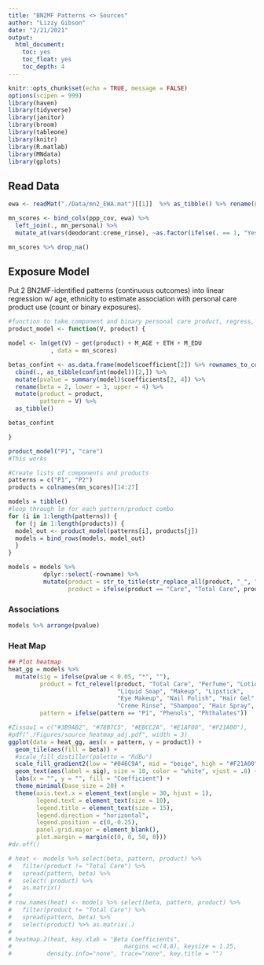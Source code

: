 ```yaml
---
title: "BN2MF Patterns <> Sources"
author: "Lizzy Gibson"
date: "2/21/2021"
output:
  html_document:
    toc: yes
    toc_float: yes
    toc_depth: 4
---
```


```r
knitr::opts_chunk$set(echo = TRUE, message = FALSE)
options(scipen = 999)
library(haven)
library(tidyverse)
library(janitor)
library(broom)
library(tableone)
library(knitr)
library(R.matlab)
library(MNdata)
library(gplots)
```

## Read Data

```r
ewa <- readMat("./Data/mn2_EWA.mat")[[1]]  %>% as_tibble() %>% rename(P2 = V1, P1 = V2)

mn_scores <- bind_cols(ppp_cov, ewa) %>%  
  left_join(., mn_personal) %>% 
  mutate_at(vars(deodorant:creme_rinse), ~as.factor(ifelse(. == 1, "Yes", "No"))) # Recode 1 = Yes, 2 = No

mn_scores %>% drop_na()
```

## Exposure Model

Put 2 BN2MF-identified patterns (continuous outcomes) into linear regression w/ age, ethnicity to estimate association with personal care product use (count or binary exposures).

```r
#function to take component and binary personal care product, regress, and output as tibble
product_model <- function(V, product) {

model <- lm(get(V) ~ get(product) + M_AGE + ETH + M_EDU
            , data = mn_scores)

betas_confint <- as.data.frame(model$coefficient[2]) %>% rownames_to_column() %>% 
  cbind(., as_tibble(confint(model))[2,]) %>%
  mutate(pvalue = summary(model)$coefficients[2, 4]) %>% 
  rename(beta = 2, lower = 3, upper = 4) %>% 
  mutate(product = product,
         pattern = V) %>% 
  as_tibble()

betas_confint

}

product_model("P1", "care")
#This works

#Create lists of components and products
patterns = c("P1", "P2")
products = colnames(mn_scores)[14:27]

models = tibble()
#loop through lm for each pattern/product combo
for (i in 1:length(patterns)) {
  for (j in 1:length(products)) {
  model_out <- product_model(patterns[i], products[j])
  models = bind_rows(models, model_out)
  }
}

models = models %>% 
          dplyr::select(-rowname) %>% 
          mutate(product = str_to_title(str_replace_all(product, "_", " ")),
                 product = ifelse(product == "Care", "Total Care", product))
```

### Associations

```r
models %>% arrange(pvalue)
```

### Heat Map

```r
## Plot heatmap 
heat_gg = models %>% 
  mutate(sig = ifelse(pvalue < 0.05, "*", ""),
         product = fct_relevel(product, "Total Care", "Perfume", "Lotion", "Deodorant",
                               "Liquid Soap", "Makeup", "Lipstick",
                               "Eye Makeup", "Nail Polish", "Hair Gel",
                               "Creme Rinse", "Shampoo", "Hair Spray", "Sunscreen"),
         pattern = ifelse(pattern == "P1", "Phenols", "Phthalates"))

#Zissou1 = c("#3B9AB2", "#78B7C5", "#EBCC2A", "#E1AF00", "#F21A00"),
#pdf("./Figures/source_heatmap_adj.pdf", width = 3)
ggplot(data = heat_gg, aes(x = pattern, y = product)) + 
  geom_tile(aes(fill = beta)) + 
  #scale_fill_distiller(palette = "RdBu")
  scale_fill_gradient2(low = "#046C9A", mid = "beige", high = "#F21A00") +
  geom_text(aes(label = sig), size = 10, color = "white", vjust = .8) +
  labs(x = "", y = "", fill = "Coefficient") + 
  theme_minimal(base_size = 20) +
  theme(axis.text.x = element_text(angle = 30, hjust = 1),
        legend.text = element_text(size = 10),
        legend.title = element_text(size = 15),
        legend.direction = "horizontal",
        legend.position = c(0,-0.25),
        panel.grid.major = element_blank(),
        plot.margin = margin(c(0, 0, 50, 0)))
#dv.off()

# heat <- models %>% select(beta, pattern, product) %>%
#   filter(product != "Total Care") %>% 
#   spread(pattern, beta) %>%
#   select(-product) %>%
#   as.matrix()
# 
# row.names(heat) <- models %>% select(beta, pattern, product) %>%
#   filter(product != "Total Care") %>% 
#   spread(pattern, beta) %>%
#   select(product) %>% as.matrix(.)
# 
# heatmap.2(heat, key.xlab = "Beta Coefficients",
#                                margins =c(4,8), keysize = 1.25,
#          density.info="none", trace="none", key.title = "")
```



